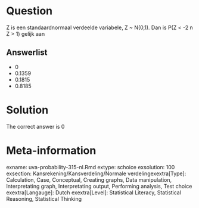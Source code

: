 Question
========

Z is een standaardnormaal verdeelde variabele, Z ~ N(0,1). Dan is P(Z < -2 n Z > 1) gelijk aan 

Answerlist
----------
* 0
* 0.1359
* 0.1815
* 0.8185

Solution
========

The correct answer is  0 

Meta-information
================
exname: uva-probability-315-nl.Rmd 
extype: schoice 
exsolution: 100 
exsection: Kansrekening/Kansverdeling/Normale verdelingexextra[Type]: Calculation, Case, Conceptual, Creating graphs, Data manipulation, Interpretating graph, Interpretating output, Performing analysis, Test choice 
exextra[Langauge]: Dutch 
exextra[Level]: Statistical Literacy, Statistical Reasoning, Statistical Thinking 

